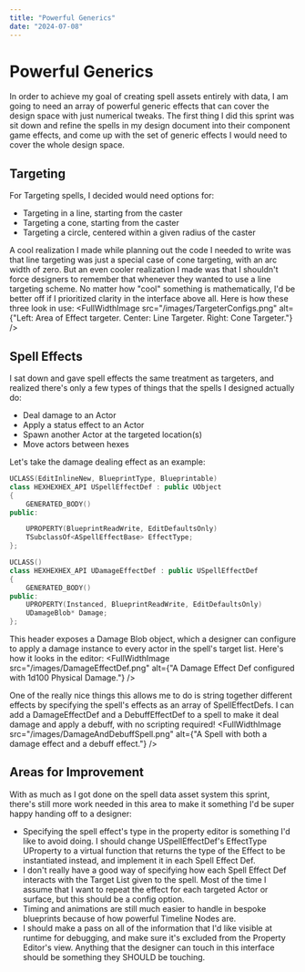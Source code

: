 ```yaml
---
title: "Powerful Generics"
date: "2024-07-08"
---
```

# Powerful Generics
In order to achieve my goal of creating spell assets entirely with data, I am going to need an array of powerful generic effects that can cover the design space with just numerical tweaks. The first thing I did this sprint was sit down and refine the spells in my design document into their component game effects, and come up with the set of generic effects I would need to cover the whole design space.

## Targeting
For Targeting spells, I decided would need options for:
- Targeting in a line, starting from the caster
- Targeting a cone, starting from the caster
- Targeting a circle, centered within a given radius of the caster

A cool realization I made while planning out the code I needed to write was that line targeting was just a special case of cone targeting, with an arc width of zero. But an even cooler realization I made was that I shouldn't force designers to remember that whenever they wanted to use a line targeting scheme. No matter how "cool" something is mathematically, I'd be better off if I prioritized clarity in the interface above all.
Here is how these three look in use:
<FullWidthImage
  src="/images/TargeterConfigs.png"
  alt={"Left: Area of Effect targeter. Center: Line Targeter. Right: Cone Targeter."}
/>

## Spell Effects
I sat down and gave spell effects the same treatment as targeters, and realized there's only a few types of things that the spells I designed actually do:
- Deal damage to an Actor
- Apply a status effect to an Actor
- Spawn another Actor at the targeted location(s)
- Move actors between hexes

Let's take the damage dealing effect as an example:
```c++
UCLASS(EditInlineNew, BlueprintType, Blueprintable)
class HEXHEXHEX_API USpellEffectDef : public UObject
{
	GENERATED_BODY()
public:

	UPROPERTY(BlueprintReadWrite, EditDefaultsOnly)
	TSubclassOf<ASpellEffectBase> EffectType;
};

UCLASS()
class HEXHEXHEX_API UDamageEffectDef : public USpellEffectDef
{
	GENERATED_BODY()
public:
	UPROPERTY(Instanced, BlueprintReadWrite, EditDefaultsOnly)
	UDamageBlob* Damage;
};
```
This header exposes a Damage Blob object, which a designer can configure to apply a damage instance to every actor in the spell's target list.
Here's how it looks in the editor:
<FullWidthImage
  src="/images/DamageEffectDef.png"
  alt={"A Damage Effect Def configured with 1d100 Physical Damage."}
/>

One of the really nice things this allows me to do is string together different effects by specifying the spell's effects as an array of SpellEffectDefs. I can add a DamageEffectDef and a DebuffEffectDef to a spell to make it deal damage and apply a debuff, with no scripting required!
<FullWidthImage
  src="/images/DamageAndDebuffSpell.png"
  alt={"A Spell with both a damage effect and a debuff effect."}
/>

## Areas for Improvement
With as much as I got done on the spell data asset system this sprint, there's still more work needed in this area to make it something I'd be super happy handing off to a designer:
- Specifying the spell effect's type in the property editor is something I'd like to avoid doing. I should change USpellEffectDef's EffectType UProperty to a virtual function that returns the type of the Effect to be instantiated instead, and implement it in each Spell Effect Def.
- I don't really have a good way of specifying how each Spell Effect Def interacts with the Target List given to the spell. Most of the time I assume that I want to repeat the effect for each targeted Actor or surface, but this should be a config option.
- Timing and animations are still much easier to handle in bespoke blueprints because of how powerful Timeline Nodes are.
- I should make a pass on all of the information that I'd like visible at runtime for debugging, and make sure it's excluded from the Property Editor's view. Anything that the designer can touch in this interface should be something they SHOULD be touching.
